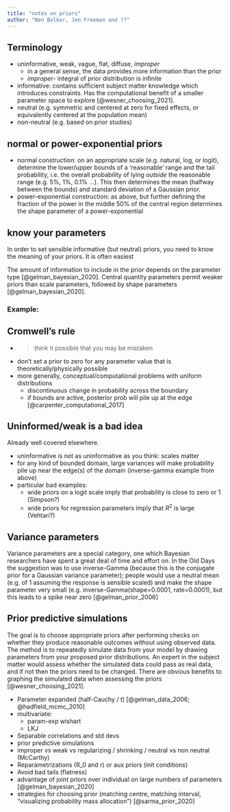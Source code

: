 ```yaml
---
title: "notes on priors"
author: "Ben Bolker, Jen Freeman and ??"
---
```


## Terminology

- uninformative, weak, vague, flat, diffuse, *improper*
  - in a general sense, the data provides more information than the prior
  - *improper*- integral of prior distribution is infinite
- informative: contains sufficient subject matter knowledge which introduces constraints. Has the computational benefit of a smaller parameter space to explore [@wesner_choosing_2021].
- neutral (e.g. symmetric and centered at zero for fixed effects, or equivalently centered at the population mean)
- non-neutral (e.g. based on prior studies)

## normal or power-exponential priors

- normal construction: on an appropriate scale (e.g. natural, log, or logit), determine the lower/upper bounds of a 'reasonable' range and the tail probability, i.e. the overall probability of lying *outside* the reasonable range (e.g. 5%, 1%, 0.1% ...). This then determines the mean (halfway between the bounds) and standard deviation of a Gaussian prior.
- power-exponential construction: as above, but further defining the fraction of the power in the middle 50% of the central region determines the shape parameter of a power-exponential

## know your parameters

In order to set sensible informative (but neutral) priors, you need to know the meaning of your priors.  It is often easiest

The amount of information to include in the prior depends on the parameter type [@gelman_bayesian_2020]. Central quantity parameters permit weaker priors than scale parameters, followed by shape parameters [@gelman_bayesian_2020].



### Example:


## Cromwell's rule
  - > think it possible that you may be mistaken
- don't set a prior to zero for any parameter value that is theoretically/physically possible
- more generally, conceptual/computational problems with uniform distributions
    - discontinuous change in probability across the boundary
	- if bounds are active, posterior prob will pile up at the edge [@carpenter_computational_2017]


## Uninformed/weak is a bad idea

Already well covered elsewhere.

* uninformative is not as uninformative as you think: scales matter
* for any kind of bounded domain, large variances will make probability pile up near the edge(s) of the domain (inverse-gamma example from above)
* particular bad examples:
    * wide priors on a logit scale imply that probability is close to zero or 1 (Simpson?)
	* wide priors for regression parameters imply that $R^2$ is large (Vehtari?)
	
## Variance parameters

Variance parameters are a special category, one which Bayesian researchers have spent a great deal of time and effort on. In the Old Days the suggestion was to use inverse-Gamma (because this is the conjugate prior for a Gaussian variance parameter); people would use a neutral mean (e.g. of 1 assuming the response is sensible scaled) and make the shape parameter very small (e.g. inverse-Gamma(shape=0.0001, rate=0.0001), but this leads to a spike near zero [@gelman_prior_2006]


## Prior predictive simulations

The goal is to choose appropriate priors after performing checks on whether they produce reasonable outcomes without using observed data. The method is to repeatedly simulate data from your model by drawing parameters from your proposed prior distributions. An expert in the subject matter would assess whether the simulated data could pass as real data, and if not then the priors need to be changed. There are obvious benefits to graphing the simulated data when assessing the priors [@wesner_choosing_2021].

- Parameter expanded (half-Cauchy / t) [@gelman_data_2006; @hadfield_mcmc_2010]
- multivariate:
  - param-exp wishart
  - LKJ
- Separable correlations and std devs
- prior predictive simulations
- improper vs weak vs regularizing / shrinking / neutral vs non neutral (McCarthy)
- Reparametrizations (R_0 and r) or aux priors (init conditions)
- Avoid bad tails (flatness)
- advantage of joint priors over individual on large numbers of parameters [@gelman_bayesian_2020]
- strategies for choosing prior (matching centre, matching interval, "visualizing probability mass allocation") [@sarma_prior_2020]

